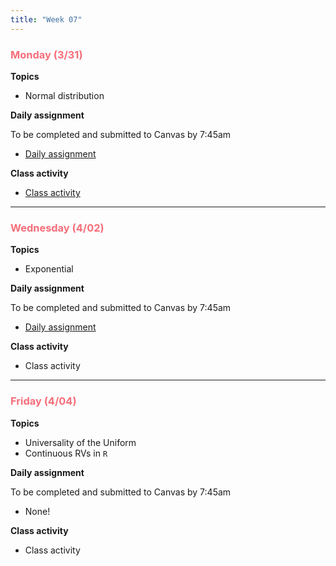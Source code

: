 ```yaml
---
title: "Week 07"
---
```


::: {style="color: #F66D7A"}
### Monday (3/31)
:::

**Topics**

-   Normal distribution

**Daily assignment**

To be completed and submitted to Canvas by 7:45am

-   [Daily assignment](daily/DA_17.pdf)

**Class activity**

-   [Class activity](class/CA_17.pdf)

------------------------------------------------------------------------

::: {style="color: #F66D7A"}
### Wednesday (4/02)
:::

**Topics**

-   Exponential

**Daily assignment**

To be completed and submitted to Canvas by 7:45am

-   [Daily assignment](daily/DA_18.pdf)

**Class activity**

-   Class activity

------------------------------------------------------------------------

::: {style="color: #F66D7A"}
### Friday (4/04)
:::

**Topics**

-   Universality of the Uniform
-   Continuous RVs in `R`

**Daily assignment**

To be completed and submitted to Canvas by 7:45am

-   None!

**Class activity**

-   Class activity

